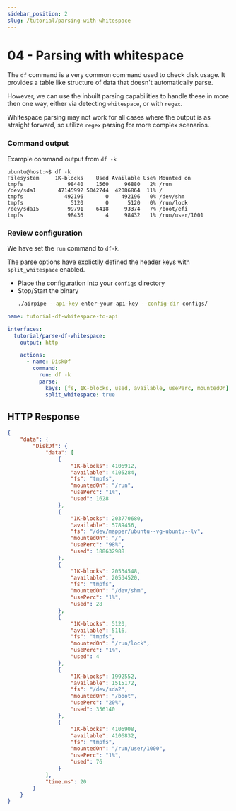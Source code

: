 ```yaml
---
sidebar_position: 2
slug: /tutorial/parsing-with-whitespace
---
```


# 04 - Parsing with whitespace

The `df` command is a very common command used to check disk usage. It provides a table like structure of data that doesn't automatically parse.

However, we can use the inbuilt parsing capabilities to handle these in more then one way, either via detecting `whitespace`, or with `regex`.

Whitespace parsing may not work for all cases where the output is as straight forward, so utilize `regex` parsing for more complex scenarios.

### Command output
Example command output from `df -k`
```
ubuntu@host:~$ df -k
Filesystem     1K-blocks    Used Available Use% Mounted on
tmpfs              98440    1560     96880   2% /run
/dev/sda1       47145992 5042744  42086864  11% /
tmpfs             492196       0    492196   0% /dev/shm
tmpfs               5120       0      5120   0% /run/lock
/dev/sda15         99791    6418     93374   7% /boot/efi
tmpfs              98436       4     98432   1% /run/user/1001
```

### Review configuration

We have set the `run` command to `df-k`.

The parse options have explictily defined the header keys with `split_whitespace` enabled.

- Place the configuration into your `configs` directory
- Stop/Start the binary
  ```sh
  ./airpipe --api-key enter-your-api-key --config-dir configs/
  ```

```yaml title="tutorial-df-whitespace-to-api.yml"
name: tutorial-df-whitespace-to-api

interfaces:
  tutorial/parse-df-whitespace:
    output: http

    actions:
      - name: DiskDf
        command:
          run: df -k
          parse:
            keys: [fs, 1K-blocks, used, available, usePerc, mountedOn]
            split_whitespace: true
```

## HTTP Response

```json
{
    "data": {
        "DiskDf": {
            "data": [
                {
                    "1K-blocks": 4106912,
                    "available": 4105284,
                    "fs": "tmpfs",
                    "mountedOn": "/run",
                    "usePerc": "1%",
                    "used": 1628
                },
                {
                    "1K-blocks": 203770680,
                    "available": 5789456,
                    "fs": "/dev/mapper/ubuntu--vg-ubuntu--lv",
                    "mountedOn": "/",
                    "usePerc": "98%",
                    "used": 188632988
                },
                {
                    "1K-blocks": 20534548,
                    "available": 20534520,
                    "fs": "tmpfs",
                    "mountedOn": "/dev/shm",
                    "usePerc": "1%",
                    "used": 28
                },
                {
                    "1K-blocks": 5120,
                    "available": 5116,
                    "fs": "tmpfs",
                    "mountedOn": "/run/lock",
                    "usePerc": "1%",
                    "used": 4
                },
                {
                    "1K-blocks": 1992552,
                    "available": 1515172,
                    "fs": "/dev/sda2",
                    "mountedOn": "/boot",
                    "usePerc": "20%",
                    "used": 356140
                },
                {
                    "1K-blocks": 4106908,
                    "available": 4106832,
                    "fs": "tmpfs",
                    "mountedOn": "/run/user/1000",
                    "usePerc": "1%",
                    "used": 76
                }
            ],
            "time.ms": 20
        }
    }
}
```